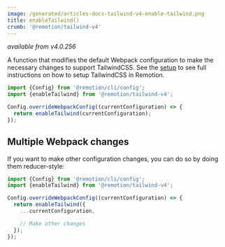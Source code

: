 ```yaml
---
image: /generated/articles-docs-tailwind-v4-enable-tailwind.png
title: enableTailwind()
crumb: '@remotion/tailwind-v4'
---
```


_available from v4.0.256_

A function that modifies the default Webpack configuration to make the necessary changes to support TailwindCSS.
See the [setup](/docs/tailwind) to see full instructions on how to setup TailwindCSS in Remotion.

```ts twoslash title="remotion.config.ts"
import {Config} from '@remotion/cli/config';
import {enableTailwind} from '@remotion/tailwind-v4';

Config.overrideWebpackConfig((currentConfiguration) => {
  return enableTailwind(currentConfiguration);
});
```

## Multiple Webpack changes

If you want to make other configuration changes, you can do so by doing them reducer-style:

```ts twoslash title="remotion.config.ts"
import {Config} from '@remotion/cli/config';
import {enableTailwind} from '@remotion/tailwind-v4';

Config.overrideWebpackConfig((currentConfiguration) => {
  return enableTailwind({
    ...currentConfiguration,

    // Make other changes
  });
});
```
